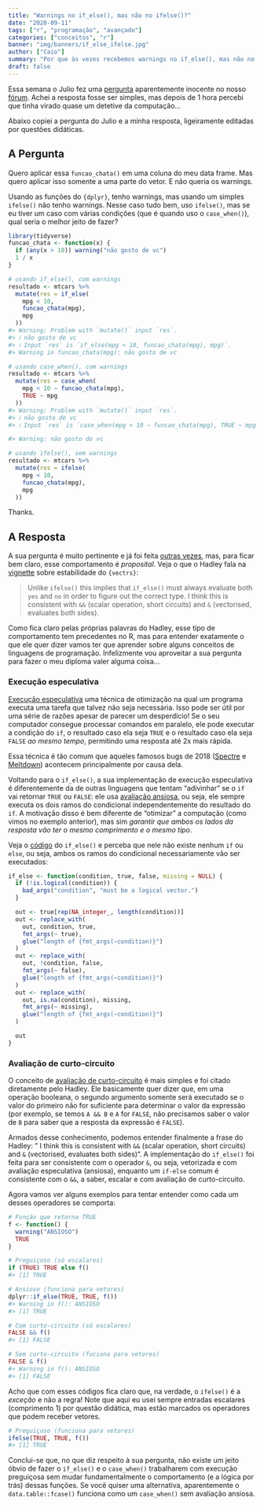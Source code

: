 ```yaml
---
title: "Warnings no if_else(), mas não no ifelse()?"
date: "2020-09-11"
tags: ["r", "programação", "avançado"]
categories: ["conceitos", "r"]
banner: "img/banners/if_else_ifelse.jpg"
author: ["Caio"]
summary: "Por que às vezes recebemos warnings no if_else(), mas não no ifelse()? Uma investigação revela que o problema pode não estar onde imaginamos..."
draft: false
---
```


Essa semana o Julio fez uma [pergunta](https://discourse.curso-r.com/t/warnings-no-if-else-case-when-mas-nao-no-ifelse/529) aparentemente inocente no nosso [fórum](https://discourse.curso-r.com/). Achei a resposta fosse ser simples, mas depois de 1 hora percebi que tinha virado quase um detetive da computação...

Abaixo copiei a pergunta do Julio e a minha resposta, ligeiramente editadas por questões didáticas.

## A Pergunta

Quero aplicar essa `funcao_chata()` em uma coluna do meu data frame. Mas quero aplicar isso somente a uma parte do vetor. E não queria os warnings.

Usando as funções do `{dplyr}`, tenho warnings, mas usando um simples `ifelse()` não tenho warnings. Nesse caso tudo bem, uso `ifelse()`, mas se eu tiver um caso com várias condições (que é quando uso o `case_when()`), qual seria o melhor jeito de fazer?

```r
library(tidyverse)
funcao_chata <- function(x) {
  if (any(x > 10)) warning("não gosto de vc")
  1 / x
}

# usando if_else(), com warnings
resultado <- mtcars %>% 
  mutate(res = if_else(
    mpg < 10, 
    funcao_chata(mpg),
    mpg
  ))
#> Warning: Problem with `mutate()` input `res`.
#> ℹ não gosto de vc
#> ℹ Input `res` is `if_else(mpg < 10, funcao_chata(mpg), mpg)`.
#> Warning in funcao_chata(mpg): não gosto de vc

# usando case_when(), com warnings
resultado <- mtcars %>% 
  mutate(res = case_when(
    mpg < 10 ~ funcao_chata(mpg),
    TRUE ~ mpg
  ))
#> Warning: Problem with `mutate()` input `res`.
#> ℹ não gosto de vc
#> ℹ Input `res` is `case_when(mpg < 10 ~ funcao_chata(mpg), TRUE ~ mpg^2)`.

#> Warning: não gosto de vc

# usando ifelse(), sem warnings
resultado <- mtcars %>% 
  mutate(res = ifelse(
    mpg < 10, 
    funcao_chata(mpg),
    mpg
  ))
```

Thanks.

## A Resposta

A sua pergunta é muito pertinente e já foi feita [outras vezes](https://stackoverflow.com/questions/60079566/vectorized-if-else-or-case-when-which-doesnt-eagerly-evaluate-its-potential-out), mas, para ficar bem claro, esse comportamento é *proposital*. Veja o que o Hadley fala na [vignette](https://vctrs.r-lib.org/articles/stability.html#ifelse-) sobre estabilidade do `{vectrs}`:

> Unlike `ifelse()` this implies that `if_else()` must always evaluate both `yes` and `no` in order to figure out the correct type. I think this is consistent with `&&` (scalar operation, short circuits) and `&` (vectorised, evaluates both sides).

Como fica claro pelas próprias palavras do Hadley, esse tipo de comportamento tem precedentes no R, mas para entender exatamente o que ele quer dizer vamos ter que aprender sobre alguns conceitos de linguagens de programação. Infelizmente vou aproveitar a sua pergunta para fazer o meu diploma valer alguma coisa...

### Execução especulativa

[Execução especulativa](https://en.wikipedia.org/wiki/Speculative_execution) uma técnica de otimização na qual um programa executa uma tarefa que talvez não seja necessária. Isso pode ser útil por uma série de razões apesar de parecer um desperdício! Se o seu computador consegue processar comandos em paralelo, ele pode executar a condição do `if`, o resultado caso ela seja `TRUE` e o resultado caso ela seja `FALSE` _ao mesmo tempo_, permitindo uma resposta até 2x mais rápida.

Essa técnica é tão comum que aqueles famosos bugs de 2018 ([Spectre](https://en.wikipedia.org/wiki/Spectre_(security_vulnerability)) e [Meltdown](https://en.wikipedia.org/wiki/Meltdown_(security_vulnerability))) acontecem principalmente por causa dela.

Voltando para o `if_else()`, a sua implementação de execução especulativa é diferentemente da de outras linguagens que tentam "adivinhar" se o `if` vai retornar `TRUE` ou `FALSE`: ele usa [avaliação ansiosa](https://en.wikipedia.org/wiki/Eager_evaluation), ou seja, ele sempre executa os dois ramos do condicional independentemente do resultado do `if`. A motivação disso é bem diferente de "otimizar" a computação (como vimos no exemplo anterior), mas sim _garantir que ambos os lados da resposta vão ter o mesmo comprimento e o mesmo tipo_.

Veja o [código](https://github.com/tidyverse/dplyr/blob/master/R/if_else.R#L30) do `if_else()` e perceba que nele não existe nenhum `if` ou `else`, ou seja, ambos os ramos do condicional necessariamente vão ser executados:

```r
if_else <- function(condition, true, false, missing = NULL) {
  if (!is.logical(condition)) {
    bad_args("condition", "must be a logical vector.")
  }

  out <- true[rep(NA_integer_, length(condition))]
  out <- replace_with(
    out, condition, true,
    fmt_args(~ true),
    glue("length of {fmt_args(~condition)}")
  )
  out <- replace_with(
    out, !condition, false,
    fmt_args(~ false),
    glue("length of {fmt_args(~condition)}")
  )
  out <- replace_with(
    out, is.na(condition), missing,
    fmt_args(~ missing),
    glue("length of {fmt_args(~condition)}")
  )

  out
}
```

### Avaliação de curto-circuito

O conceito de [avaliação de curto-circuito](https://en.wikipedia.org/wiki/Short-circuit_evaluation) é mais simples e foi citado diretamente pelo Hadley. Ele basicamente quer dizer que, em uma operação booleana, o segundo argumento somente será executado se o valor do primeiro não for suficiente para determinar o valor da expressão (por exemplo, se temos `A && B` e `A` for `FALSE`, não precisamos saber o valor de `B` para saber que a resposta da expressão é `FALSE`).

Armados desse conhecimento, podemos entender finalmente a frase do Hadley: " I think this is consistent with `&&` (scalar operation, short circuits) and `&` (vectorised, evaluates both sides)". A implementação do `if_else()` foi feita para ser consistente com o operador `&`, ou seja, vetorizada e com avaliação especulativa (ansiosa), enquanto um `if-else` comum é consistente com o `&&`, a saber, escalar e com avaliação de curto-circuito.

Agora vamos ver alguns exemplos para tentar entender como cada um desses operadores se comporta:

```r
# Função que retorna TRUE
f <- function() {
  warning("ANSIOSO")
  TRUE
}

# Preguiçoso (só escalares)
if (TRUE) TRUE else f()
#> [1] TRUE

# Ansioso (funciona para vetores)
dplyr::if_else(TRUE, TRUE, f())
#> Warning in f(): ANSIOSO
#> [1] TRUE

# Com curto-circuito (só escalares)
FALSE && f()
#> [1] FALSE

# Sem curto-circuito (fuciona para vetores)
FALSE & f()
#> Warning in f(): ANSIOSO
#> [1] FALSE
```

Acho que com esses códigos fica claro que, na verdade, o `ifelse()` é a _exceção_ e não a regra! Note que aqui eu usei sempre entradas escalares (comprimento 1) por questão didática, mas estão marcados os operadores que podem receber vetores.

```r
# Preguiçoso (funciona para vetores)
ifelse(TRUE, TRUE, f())
#> [1] TRUE
```

Conclui-se que, no que diz respeito à sua pergunta, não existe um jeito óbvio de fazer o `if_else()` e o `case_when()` trabalharem com execução preguiçosa sem mudar fundamentalmente o comportamento (e a lógica por trás) dessas funções. Se você quiser uma alternativa, aparentemente o `data.table::fcase()` funciona como um `case_when()` sem avaliação ansiosa.

